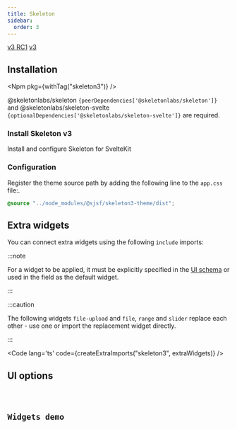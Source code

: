 ```yaml
---
title: Skeleton
sidebar:
  order: 3
---
```







<Picker>
  <a href="../skeleton/" data-active={false}>v3 RC1</a>
  <a href="." data-active={true}>v3</a>
</Picker>

## Installation

<Npm pkg={withTag("skeleton3")} />

@skeletonlabs/skeleton <code>{peerDependencies['@skeletonlabs/skeleton']}</code> and
@skeletonlabs/skeleton-svelte <code>{optionalDependencies['@skeletonlabs/skeleton-svelte']}</code> are required.

### Install Skeleton v3

<LinkButton href="https://www.skeleton.dev/docs/get-started/installation/sveltekit" variant='secondary' target="_blank" icon="external">
  Install and configure Skeleton for SvelteKit
</LinkButton>

### Configuration

Register the theme source path by adding the following line to the `app.css` file:.

```css
@source "../node_modules/@sjsf/skeleton3-theme/dist";
```

## Extra widgets

You can connect extra widgets using the following `include` imports:

:::note

For a widget to be applied, it must be explicitly specified in the
[UI schema](../../form/ui-schema/#ui-components)
or used in the field as the default widget.

:::

:::caution

The following widgets `file-upload` and `file`, `range` and `slider`
replace each other - use one or import the replacement widget directly.

:::

<Code lang='ts' code={createExtraImports("skeleton3", extraWidgets)} />

## UI options

<Code code={uiOptionsCode} lang="typescript" />

## Widgets demo

<Tabs>
  <TabItem label='Form'>
    <FormCard style={styles}>
      <Form client:only="svelte" />
    </FormCard>
  </TabItem>
  <TabItem label="JSON Schema" >
    <Code lang="json" code={JSON.stringify(schemas.schema, replacer, 2)} />
  </TabItem>
  <TabItem label="UI Schema">
    <Code lang="json" code={JSON.stringify(schemas.uiSchema, replacer, 2)} />
  </TabItem>
</Tabs>

